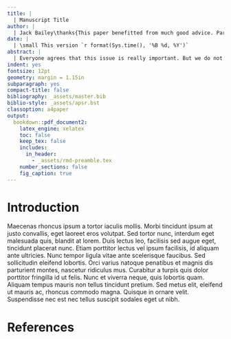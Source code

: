 ```yaml
---
title: |
  | Manuscript Title
author: |
  | Jack Bailey\thanks{This paper benefitted from much good advice. Particular thanks are due to X, Y, and Z for their helpful comments, all of which helped to improve the paper.}
date: |
  | \small This version `r format(Sys.time(), '%B %d, %Y')`
abstract: |
  | Everyone agrees that this issue is really important. But we do not know much about this specific question, although it matters a great deal, for these reasons. We approach the problem from this perspective. Our research design focuses on these cases and relies on these data, which we analyse using this method. Results show what we have learned about the question. They have these broader implications.
indent: yes
fontsize: 12pt
geometry: margin = 1.15in
subparagraph: yes
compact-title: false
bibliography: _assets/master.bib
biblio-style: _assets/apsr.bst
classoption: a4paper
output: 
  bookdown::pdf_document2: 
    latex_engine: xelatex
    toc: false
    keep_tex: false
    includes:
      in_header:
        - _assets/rmd-preamble.tex
    number_sections: false
    fig_caption: true
---
```


# Introduction

Maecenas rhoncus ipsum a tortor iaculis mollis. Morbi tincidunt ipsum at justo convallis, eget laoreet eros volutpat. Sed tortor nunc, interdum eget malesuada quis, blandit at lorem. Duis lectus leo, facilisis sed augue eget, tincidunt placerat nunc. Etiam porttitor lectus vel ipsum facilisis, id aliquam ante ultricies. Nunc tempor ligula vitae ante scelerisque faucibus. Sed sollicitudin eleifend lobortis. Orci varius natoque penatibus et magnis dis parturient montes, nascetur ridiculus mus. Curabitur a turpis quis dolor porttitor fringilla id ut felis. Nunc et viverra neque, quis lobortis quam. Aliquam tempus mauris non tellus tincidunt pretium. Sed metus elit, eleifend ut mauris ac, rhoncus commodo magna. Quisque in ornare velit. Suspendisse nec est nec tellus suscipit sodales eget ut nibh.


# References

<div id="refs"></div>
